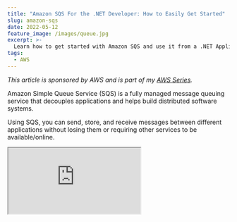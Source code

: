 ```yaml
---
title: "Amazon SQS For the .NET Developer: How to Easily Get Started"
slug: amazon-sqs
date: 2022-05-12
feature_image: /images/queue.jpg
excerpt: >-
  Learn how to get started with Amazon SQS and use it from a .NET Application. We will learn how to send and receive messages, important properties,and concepts that you need to know when using SQS.
tags:
  - AWS
---
```

_This article is sponsored by AWS and is part of my [AWS Series](/tag/aws/)._

Amazon Simple Queue Service (SQS) is a fully managed message queuing service that decouples applications and helps build distributed software systems.

Using SQS, you can send, store, and receive messages between different applications without losing them or requiring other services to be available/online.

<iframe src="https://www.youtube.com/embed/U7PvdYlvA-8" />

In this post, let’s learn how to get started with Amazon SQS and use it from a .NET Application. We will learn how to send and receive messages, properties, and concepts that you need to know when using SQS.

## Create SQS

The straightforward way to create an Amazon SQS is from the [AWS Console](https://console.aws.amazon.com/sqs/).

SQS supports two types of queues.

-   **Standard Queue** → Provides unlimited throughput, at-least-once delivery, and best-effort ordering
-   **FIFO Queue** → Provides high throughput, exactly-once processing, and first-in-first-out delivery (when strict ordering is required)

You can find the details comparison between the two [here](https://docs.aws.amazon.com/AWSSimpleQueueService/latest/SQSDeveloperGuide/welcome.html#sqs-queue-types) and the price comparison [here](https://aws.amazon.com/sqs/pricing/).

Create a new queue by specifying the queue name and selecting the queue type. Let’s leave all other settings as default and explore the important ones later in this post.

![Create Queue from Amazon Console](/images/amazon-sqs-create-queue.jpg)

## SQS & .NET

We will use the ASP NET Core default Web API template as our sample application. The application has a `GET` method to return `WeatherForecast` data by default.

The source code used in this blog post is available [here](https://rahulpnath.visualstudio.com/DefaultCollection/YouTube%20Samples/_git/aws-sqs).

The [AWSSDK.SQS](https://www.nuget.org/packages/AWSSDK.SQS/) NuGet package provides the `AmazonSQSClient` to interact with AWS SQS.

You can connect by passing the credentials explicitly or setting up the credentials for your environment.

<iframe src="https://www.youtube.com/embed/ukam37umkQc" />

## Send Message

We want to add new weather data to our application and assume that it requires some processing before storing the data in our database.

In these cases, it’s good to decouple the endpoint from the actual processing to avoid long HTTP wait times.

A Queue comes in handy for these scenarios. We can accept an incoming request and offload that as a message to the Queue for background processing.

```csharp
[HttpPost]
public async Task Post(WeatherForecast data)
{
    var client = new AmazonSQSClient();
    var request = new SendMessageRequest()
    {
        MessageBody = JsonSerializer.Serialize(data),
        QueueUrl = "https://sqs.ap-southeast-2.amazonaws.com/189107071895/youtube-demo"
    };

    var result = await client.SendMessageAsync(request);
}

```

The `POST` method takes in `WeatherForecast` data and uses the `AmazonSQSClient` to drop it into the Queue.

We need to specify the `MessageBody` and the Queue URL that we are sending the message. I serialize the data as a JSON string to send the message in the example.

Run the application and use the Swagger UI to the `POST` endpoint.

### View Message In AWS Console

The AWS Console provides a UI to send and receive messages. It also supports viewing messages already in the Queue.

The message is still available to be processed for other consumers even if you view it.

![You can send and receive messages in  the AWS console](/images/amazon-sqs-receive-messages-console.jpg)

You can send and receive messages too from the AWS console.

### Delay Message

When sending messages, they appear in the Queue immediately and are available for processing. However, there might be business scenarios where we might have to delay the message processing.

E.g., let’s say we want to send an email or a notification after 5 minutes, or we want to trigger another process after a specific time, etc.

We can use the `DelaySeconds` property on the Message object in these cases. It is the length of time, in seconds (0-900 seconds), to delay the specific message.

```csharp
var request = new SendMessageRequest()
{
    QueueUrl = "https://sqs.ap-southeast-2.amazonaws.com/189107071895/youtube-demo",
    MessageBody = JsonSerializer.Serialize(data),
    DelaySeconds = 10
};

```

Messages with a `DelaySecond` specified are available for processing in the Queue only after the delay period.

Alternatively, you can also set a Delay period at the Queue level. It is set as the `Delivery Delay` property and is the default when `DelaySecond` is not specified at the message level.

## Receive Message

You want these messages to be processed in the background as you queue them up in SQS.

There are different ways to process the messages coming to an SQS Queue. Let’s see two different ways here.

### Receive Message in Background Tasks

Background Tasks in ASP NET Core allow to run tasks in the background. For scenarios where you want a simple queue processing service, you can use a Background Task.

<iframe src="https://www.youtube.com/embed/oWMQKjHrlJE" />

You are limited with scaling these services, so keep that in mind when picking a Background Job to process a queue message.

```csharp
public class WeatherForecastProcessor : BackgroundService
{
    protected override async Task ExecuteAsync(CancellationToken stoppingToken)
    {
        Console.WriteLine("Starting Weather Forecast Processor");
        var client = new AmazonSQSClient();

        while (!stoppingToken.IsCancellationRequested)
        {
            var request = new ReceiveMessageRequest()
            {
                QueueUrl = "https://sqs.ap-southeast-2.amazonaws.com/189107071895/youtube-demo",
            };
            var response = await client.ReceiveMessageAsync(request);
            foreach(var message in response.Messages)
            {
                Console.WriteLine("New message received");
                Console.WriteLine(message.Body);
            }
        }
    }
}

```

The `WeatherForecastProcessor` is a simple Background Task that polls the Queue using the same `AmazonSQSClient` for messages. It uses the `ReceiveMessageAsync` method to retrieve messages from the queue.

You can perform your business processing on the message read. In this case, it simply logs the message to the console.

When reading messages from the Queue, a few properties are essential to understand.

### MaxNumberOfMessages

The `MaxNumberOfMessages` property specifies the maximum number of messages to be returned in a request made to the Queue. It takes a value between 1 and 10 with the default of 1.

```csharp
var request = new ReceiveMessageRequest()
{
    QueueUrl = "https://sqs.ap-southeast-2.amazonaws.com/189107071895/youtube-demo",
    MaxNumberOfMessages = 5,
};

```

Amazon SQS does not return messages more than the count specified, hence the name `MaxNumberOfMessages`. It can return fewer messages if there are not enough messages in the Queue.

### WaitTimeSeconds

The above code polls the queue every second. We could add in an explicit delay to introduce await in the polling.

However, the Queue has a built-in wait mechanism, which can be specified using the `WaitTimeSeconds` property on the message request. It sets the duration (seconds) the request should wait before returning a response.

If it finds the required number of messages, it returns early. If there are no new messages during the wait time, it returns an empty response after the wait time expires.

```csharp
var request = new ReceiveMessageRequest()
{
    QueueUrl = "https://sqs.ap-southeast-2.amazonaws.com/189107071895/youtube-demo",
    WaitTimeSeconds = 10,
};

```

`WaitTimeSeconds` can take a value between 0 and 20 seconds, and setting it enables the use of [Short/Long Polling in SQS](https://docs.aws.amazon.com/AWSSimpleQueueService/latest/SQSDeveloperGuide/sqs-short-and-long-polling.html). By default the value is 0, and this is referred to as **Short Polling.** When the value is greater than 0, it’s called Long Polling.

The ‘_Receive message wait time_’ property can be set at the Queue level to apply this to all receive requests to the Queue.

### VisibilityTimeout

When a message is read from the queue for processing, it is only temporarily hidden. The `VisibilityTimeout` property specifies the time for which it’s hidden. It takes a value (in seconds) between 0 and 12 hours.

```csharp
var request = new ReceiveMessageRequest()
{
    QueueUrl = "https://sqs.ap-southeast-2.amazonaws.com/189107071895/youtube-demo",
    VisibilityTimeout = 20,
};

```

By default, this is 30 seconds, which means when a message is read from the Queue by one consumer, it will be hidden for 30 seconds from other consumers. If the consumer fails to process the message and delete the message (which will see later), the message will be made available in the Queue again after 30 seconds.

### Receive Message in Lambda

In cases where you expect a high load of messages and have to process them quickly, Background Tasks might not be a perfect choice. While there are other options, AWS Lambda is an excellent choice.

[AWS Lambda For The .NET Developer](https://www.udemy.com/course/aws-lambda-dotnet/?referralCode=981481B991C2890BD448)

_[AWS Lambda](https://aws.amazon.com/lambda/) is a serverless, event-driven compute service that lets you run code for virtually any type of application or backend service without provisioning or managing servers_

AWS Lambda has built-in [triggers to integrate with Amazon SQS](https://docs.aws.amazon.com/lambda/latest/dg/with-sqs.html), makes it easy to trigger to Lambda function every time a message is dropped in the Queue.

Check out my video on CloudFormation, where I show you how to set up an SQS Trigger for an AWS Lambda Function using Infrastructure as code and how it all works together.

<iframe src="https://www.youtube.com/embed/U96230YlSJA" />

## Delete Message

When a message is read from Queue, it is only temporarily hidden and made available for processing again after the `VisibilityTimeout`. However, if we have one consumer (an instance of Background Task or Lambda Function) successfully process the message, we no longer want the message to be processed again.

To remove the message from the Queue, we need to delete the message from the queue explicitly. We can use the `DeleteMessageAsync` method and specify the `QueeuUrl` and the message`ReceiptHandle` to delete a message from the Queue.

The `ReceiptHandle` is a unique identifier associated with receiving a message. Each time you receive a message (even if the same queue message is received again), the ReceiptHandle will be different.

```csharp
await client.DeleteMessageAsync(
    "https://sqs.ap-southeast-2.amazonaws.com/189107071895/youtube-demo",
    message.ReceiptHandle);

```

Once deleted, the message is removed from the SQS Queue and is no longer available for processing.

## Dead-letter Queue

Dead-letter queues (DLQ) are used to store messages that fail to be processed successfully in the source queues.

Dead-letter queue, by default, is disabled and can be enabled explicitly by designating a Queue ARN.

![dead-letter queue configuration for Amazon SQS in the console.](/images/amazon-sqs-dead-letter-queue.jpg)

Each time a message is received for processing, it increments the `ReceiveCount` property on the message. The message is automatically moved to the Dead-letter queue when this count is greater than the ‘_Maximum receives_’ property. It acts as the maximum retry count for a message in Amazon SQS.

A message can arrive in the DLQ if it crosses the Message retention period set at the Queue level. It is maximum time a message will be in the Queue before it’s considered invalid and moved to DLQ.

I hope this gives you a good introduction to Amazon SQS and how to use them from a .NET Application.

Much of these concepts are the same across all Queues like the [Azure Storage Queue](https://youtu.be/5oTX6srQdOE), [Azure Service Bus Queues](https://youtu.be/sjgG3Q2GbeA), etc. Once you understand the basic concepts and how they work, you can easily apply them across different Cloud Providers or Queueing systems.

_Photo by Levi Jones on [Unsplash](https://unsplash.com/photos/n0CTq0rroso)_